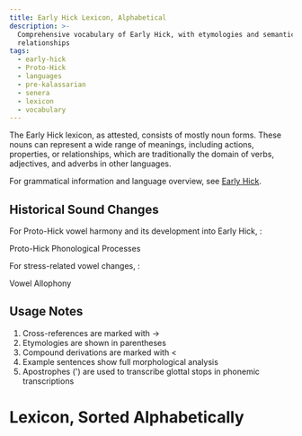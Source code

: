 ```yaml
---
title: Early Hick Lexicon, Alphabetical
description: >-
  Comprehensive vocabulary of Early Hick, with etymologies and semantic
  relationships
tags:
  - early-hick
  - Proto-Hick
  - languages
  - pre-kalassarian
  - senera
  - lexicon
  - vocabulary
---
```



The Early Hick lexicon, as attested, consists of mostly noun forms. These nouns
can represent a wide range of meanings, including actions, properties, or
relationships, which are traditionally the domain of verbs, adjectives, and
adverbs in other languages.

For grammatical information and language overview, see
[Early Hick](/languages/hickic/seneran/early-hick/).

## Historical Sound Changes

For Proto-Hick vowel harmony and its development into Early Hick, :

<SeeAlso href="/languages/hickic/proto-hick#phonological-processes">
  Proto-Hick Phonological Processes
</SeeAlso>

For stress-related vowel changes, :

<SeeAlso href="/languages/hickic/seneran/early-hick#vowel-allophony">
  Vowel Allophony
</SeeAlso>

## Usage Notes

1. Cross-references are marked with →
2. Etymologies are shown in parentheses
3. Compound derivations are marked with \<
4. Example sentences show full morphological analysis
5. Apostrophes (') are used to transcribe glottal stops in phonemic
   transcriptions

# Lexicon, Sorted Alphabetically

<Lexicon directory="hickic/seneran/early-hick" />
